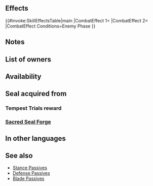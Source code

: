 {{Passive
|type=A
|exclusive=0
|1name=Darting Breath
|1tagid=SID_飛燕の呼吸
|1effect=If foe initiates combat, grants Spd+4 during combat and Special cooldown charge +1 per attack. (Only highest value applied. Does not stack.)
|1cost=240
|1required=Darting Stance 2
|canUseWeapon={{WeaponList|Close}}
|canUseMove=Infantry,Armored
|properties=random_owner
}}
==Effects==
{{#invoke:SkillEffectsTable|main
|CombatEffect 1={{SkillEffectText|Temporary buffs|Spd|4}}
|CombatEffect 2={{SkillEffectText|Accelerate Charge}}
|CombatEffect Conditions=Enemy Phase
}}
==Notes==
{{IfFoeInitiates}}
{{Temporary buffs}}
{{CooldownChargePlus}}
==List of owners==
{{Skill Hero List}}
==Availability==
{{PassiveFocusList}}
{{PassiveDistributionList}}
{{PassiveCombatManualList}}
==Seal acquired from==
===Tempest Trials reward===
{{Tempest Trials seal reward}}
===[[Sacred Seal Forge]]===
{{SealCosts
|seals=Darting Breath
|badgeColor=Azure
|costs1=20;100;40
}}
==In other languages==
{{OtherLanguages
|english=Darting Breath
|japanese=飛燕の呼吸
|german=Sturzflugatem
|spanishEU=Aliento dúplice
|spanishLA=Soplo dúplice
|french=Souffle foudroy.
|italian=Soffio saetta
|chineseTW=飛燕呼吸
|portuguese=Sopro fugaz
}}
==See also==
* [[Stance Passives]]
* [[Defense Passives]]
* [[Blade Passives]]
{{Seals Navbox}}
{{Passives Navbox|A}}